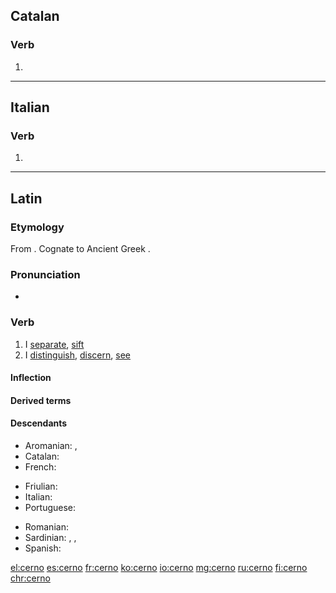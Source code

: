 ==Catalan==

===Verb===
{{head|ca|verb form}}

# {{ca-verb form of|p=1|n=sg|t=pres|m=ind|cerndre}}

----

==Italian==

===Verb===
{{head|it|verb form}}

# {{inflection of|cernere||1|s|pres|indc|lang=it}}

----

==Latin==

===Etymology===
From {{etyl|ine-pro|la}} {{m|ine-pro|*krey-}}. Cognate to Ancient Greek {{term|κρίνω|tr=krínō|lang=grc}}.

===Pronunciation===
* {{la-pronunc|cernō}}

===Verb===
{{la-verb|cerno|cernō|cernere|cernere|crevi|crēvī|cretum|crētum}}

# I [[separate]], [[sift]]
# I [[distinguish]], [[discern]], [[see]]

====Inflection====
{{la-conj-3rd|cern|crēv|crēt}}

====Derived terms====
{{der3|{{l|la|concernō}}
|{{l|la|dēcernō}}
|{{l|la|discernō}}
|{{l|la|excernō}}
|{{l|la|incernō}}
|{{l|la|sēcernō}}}}

====Descendants====
{{top3}}
* Aromanian: {{l|rup|ntsernu}}, {{l|rup|ntsearnire}}
* Catalan: {{l/ca|cerndre}}
* French: {{l/fr|cerner}}
{{mid3}}
* Friulian: {{l|fur|cerni}}
* Italian: {{l/it|cernere}}
* Portuguese: {{l/pt|cernir}}
{{mid3}}
* Romanian: {{l|ro|cerne}}
* Sardinian: {{l|sc|cèrri}}, {{l|sc|cèrriri}}, {{l|sc|chèrrere}}
* Spanish: {{l/es|cerner}}
{{bottom}}

[[el:cerno]]
[[es:cerno]]
[[fr:cerno]]
[[ko:cerno]]
[[io:cerno]]
[[mg:cerno]]
[[ru:cerno]]
[[fi:cerno]]
[[chr:cerno]]